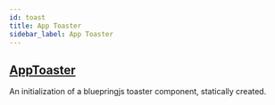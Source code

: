 ```yaml
---
id: toast
title: App Toaster
sidebar_label: App Toaster
---
```


## [AppToaster](https://github.com/UW-Macrostrat/ui-components/blob/master/src/notify.ts#L4)

An initialization of a bluepringjs toaster component, statically created.
